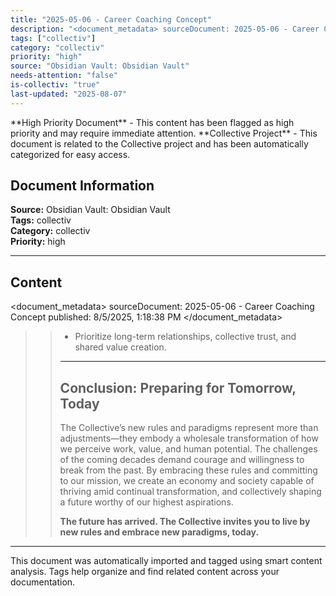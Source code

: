 ```yaml
---
title: "2025-05-06 - Career Coaching Concept"
description: "<document_metadata> sourceDocument: 2025-05-06 - Career Coaching Concept published: 8/5/2025, 1:18:38 PM </document_metadata>  >> - Prioritize long-te..."
tags: ["collectiv"]
category: "collectiv"
priority: "high"
source: "Obsidian Vault: Obsidian Vault"
needs-attention: "false"
is-collectiv: "true"
last-updated: "2025-08-07"
---
```



<Warning>
**High Priority Document** - This content has been flagged as high priority and may require immediate attention.
</Warning>

<Info>
**Collective Project** - This document is related to the Collective project and has been automatically categorized for easy access.
</Info>


## Document Information

**Source:** Obsidian Vault: Obsidian Vault  
**Tags:** collectiv  
**Category:** collectiv  
**Priority:** high

---

## Content

<document_metadata>
sourceDocument: 2025-05-06 - Career Coaching Concept
published: 8/5/2025, 1:18:38 PM
</document_metadata>

>> - Prioritize long-term relationships, collective trust, and shared value creation.
>> 
>> ---
>> 
>> ## Conclusion: Preparing for Tomorrow, Today
>> The Collective’s new rules and paradigms represent more than adjustments—they embody a wholesale transformation of how we perceive work, value, and human potential. The challenges of the coming decades demand courage and willingness to break from the past. By embracing these rules and committing to our mission, we create an economy and society capable of thriving amid continual transformation, and collectively shaping a future worthy of our highest aspirations.
>> 
>> **The future has arrived. The Collective invites you to live by new rules and embrace new paradigms, today.**

---

<Tip>
This document was automatically imported and tagged using smart content analysis. Tags help organize and find related content across your documentation.
</Tip>
